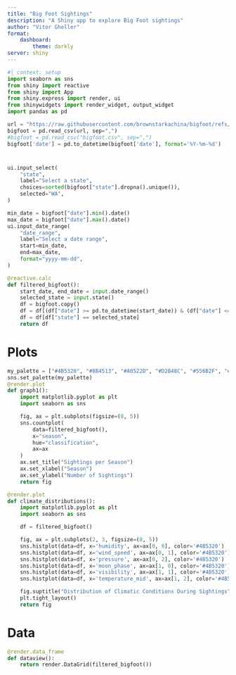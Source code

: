 ```yaml
---
title: "Big Foot Sightings"
description: "A Shiny app to explore Big Foot sightings"
author: "Vitor Gheller"
format: 
    dashboard:
        theme: darkly
server: shiny
---
```


```python
#| context: setup
import seaborn as sns
from shiny import reactive
from shiny import App
from shiny.express import render, ui
from shinywidgets import render_widget, output_widget
import pandas as pd

url = "https://raw.githubusercontent.com/brownstarkachina/bigfoot/refs/heads/main/data/raw/bfro_reports_geocoded.csv"
bigfoot = pd.read_csv(url, sep=",")
#bigfoot = pd.read_csv("bigfoot.csv", sep=",")
bigfoot['date'] = pd.to_datetime(bigfoot['date'], format='%Y-%m-%d')
```

#  {.sidebar}

```python
ui.input_select(
    "state",
    label="Select a state",
    choices=sorted(bigfoot["state"].dropna().unique()),
    selected="WA", 
)

min_date = bigfoot["date"].min().date()
max_date = bigfoot["date"].max().date()
ui.input_date_range(
    "date_range",
    label="Select a date range",
    start=min_date,
    end=max_date,
    format="yyyy-mm-dd",
)

@reactive.calc
def filtered_bigfoot():
    start_date, end_date = input.date_range()
    selected_state = input.state()
    df = bigfoot.copy()
    df = df[(df["date"] >= pd.to_datetime(start_date)) & (df["date"] <= pd.to_datetime(end_date))]
    df = df[df["state"] == selected_state]
    return df

```




# Plots

```python
my_palette = ["#4B5320", "#8B4513", "#A0522D", "#D2B48C", "#556B2F", "#6B8E23", "#2E8B57"] 
sns.set_palette(my_palette)
@render.plot
def graph1():
    import matplotlib.pyplot as plt
    import seaborn as sns

    fig, ax = plt.subplots(figsize=(8, 5))
    sns.countplot(
        data=filtered_bigfoot(),
        x="season",
        hue="classification",
        ax=ax
    )
    ax.set_title("Sightings per Season")
    ax.set_xlabel("Season")
    ax.set_ylabel("Number of Sightings")
    return fig
```

```python
@render.plot
def climate_distributions():
    import matplotlib.pyplot as plt
    import seaborn as sns

    df = filtered_bigfoot()

    fig, ax = plt.subplots(2, 3, figsize=(8, 5))
    sns.histplot(data=df, x='humidity', ax=ax[0, 0], color='#4B5320')
    sns.histplot(data=df, x='wind_speed', ax=ax[0, 1], color='#4B5320')
    sns.histplot(data=df, x='pressure', ax=ax[0, 2], color='#4B5320')
    sns.histplot(data=df, x='moon_phase', ax=ax[1, 0], color='#4B5320')
    sns.histplot(data=df, x='visibility', ax=ax[1, 1], color='#4B5320')
    sns.histplot(data=df, x='temperature_mid', ax=ax[1, 2], color='#4B5320')

    fig.suptitle("Distribution of Climatic Conditions During Sightings", fontsize=14)
    plt.tight_layout()
    return fig
```

# Data

```python
@render.data_frame
def dataview():
    return render.DataGrid(filtered_bigfoot())
```
